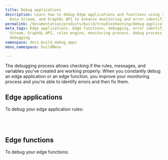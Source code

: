```yaml
---
title: Debug applications
description: Learn how to debug Edge applications and functions using rules engine,
  Data Stream, and GraphQL API to enhance monitoring and error identification.
permalink: /documentation/products/build/troubleshooting/debug-applications/
meta_tags: Edge applications, Edge functions, debugging, error identification, Data
  Stream, GraphQL API, rules engine, monitoring process, debug process, application
  debugging
namespace: docs_build_debug_apps
menu_namespace: buildMenu

---
```



The debugging process allows checking if the rules, messages, and variables you've created are working properly. When you constantly debug an edge application or an edge function, you improve your monitoring process and you're able to identify errors and then fix them.


## Edge applications

To debug your edge application rules:

<LinkButton link="/en/documentation/products/guides/debug-rules/" label="debug rules created with rules engine" outlined /> <br></br>

## Edge functions

To debug your edge functions:

<LinkButton link="/en/documentation/products/guides/debugging-functions-data-stream/" label="debug edge functions on Data Stream" outlined /> <br></br>

<LinkButton link="/en/documentation/products/guides/debugging-functions-graphql/" label="debug functions using graphql api" outlined /> <br></br>




